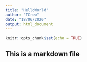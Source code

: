 ```yaml
---
title: "HelloWorld"
author: "TCrow"
date: "18/06/2020"
output: html_document
---
```


```r
knitr::opts_chunk$set(echo = TRUE)
```

## This is a markdown file